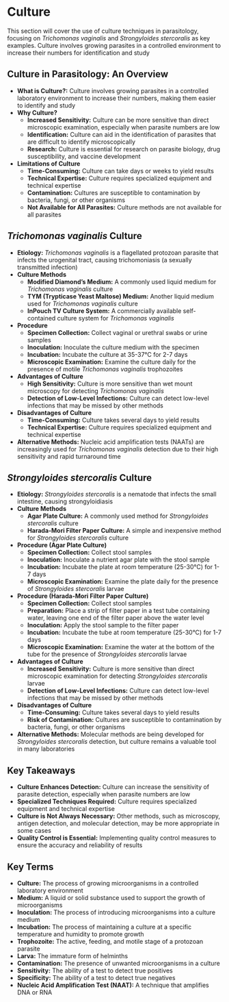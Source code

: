 # Culture {-}

This section will cover the use of culture techniques in parasitology, focusing on *Trichomonas vaginalis* and *Strongyloides stercoralis* as key examples. Culture involves growing parasites in a controlled environment to increase their numbers for identification and study

##  **Culture in Parasitology: An Overview** {-}

*   **What is Culture?:** Culture involves growing parasites in a controlled laboratory environment to increase their numbers, making them easier to identify and study
*   **Why Culture?**
    *   **Increased Sensitivity:** Culture can be more sensitive than direct microscopic examination, especially when parasite numbers are low
    *   **Identification:** Culture can aid in the identification of parasites that are difficult to identify microscopically
    *   **Research:** Culture is essential for research on parasite biology, drug susceptibility, and vaccine development
*   **Limitations of Culture**
    *   **Time-Consuming:** Culture can take days or weeks to yield results
    *   **Technical Expertise:** Culture requires specialized equipment and technical expertise
    *   **Contamination:** Cultures are susceptible to contamination by bacteria, fungi, or other organisms
    *   **Not Available for All Parasites:** Culture methods are not available for all parasites

##  ***Trichomonas vaginalis* Culture** {-}

*   **Etiology:** *Trichomonas vaginalis* is a flagellated protozoan parasite that infects the urogenital tract, causing trichomoniasis (a sexually transmitted infection)
*   **Culture Methods**
    *   **Modified Diamond's Medium:** A commonly used liquid medium for *Trichomonas vaginalis* culture
    *   **TYM (Trypticase Yeast Maltose) Medium:** Another liquid medium used for *Trichomonas vaginalis* culture
    *   **InPouch TV Culture System:** A commercially available self-contained culture system for *Trichomonas vaginalis*
*   **Procedure**
    *   **Specimen Collection:** Collect vaginal or urethral swabs or urine samples
    *   **Inoculation:** Inoculate the culture medium with the specimen
    *   **Incubation:** Incubate the culture at 35-37°C for 2-7 days
    *   **Microscopic Examination:** Examine the culture daily for the presence of motile *Trichomonas vaginalis* trophozoites
*   **Advantages of Culture**
    *   **High Sensitivity:** Culture is more sensitive than wet mount microscopy for detecting *Trichomonas vaginalis*
    *   **Detection of Low-Level Infections:** Culture can detect low-level infections that may be missed by other methods
*   **Disadvantages of Culture**
    *   **Time-Consuming:** Culture takes several days to yield results
    *   **Technical Expertise:** Culture requires specialized equipment and technical expertise
*   **Alternative Methods:** Nucleic acid amplification tests (NAATs) are increasingly used for *Trichomonas vaginalis* detection due to their high sensitivity and rapid turnaround time

##  ***Strongyloides stercoralis* Culture** {-}

*   **Etiology:** *Strongyloides stercoralis* is a nematode that infects the small intestine, causing strongyloidiasis
*   **Culture Methods**
    *   **Agar Plate Culture:** A commonly used method for *Strongyloides stercoralis* culture
    *   **Harada-Mori Filter Paper Culture:** A simple and inexpensive method for *Strongyloides stercoralis* culture
*   **Procedure (Agar Plate Culture)**
    *   **Specimen Collection:** Collect stool samples
    *   **Inoculation:** Inoculate a nutrient agar plate with the stool sample
    *   **Incubation:** Incubate the plate at room temperature (25-30°C) for 1-7 days
    *   **Microscopic Examination:** Examine the plate daily for the presence of *Strongyloides stercoralis* larvae
*   **Procedure (Harada-Mori Filter Paper Culture)**
    *   **Specimen Collection:** Collect stool samples
    *   **Preparation:** Place a strip of filter paper in a test tube containing water, leaving one end of the filter paper above the water level
    *   **Inoculation:** Apply the stool sample to the filter paper
    *   **Incubation:** Incubate the tube at room temperature (25-30°C) for 1-7 days
    *   **Microscopic Examination:** Examine the water at the bottom of the tube for the presence of *Strongyloides stercoralis* larvae
*   **Advantages of Culture**
    *   **Increased Sensitivity:** Culture is more sensitive than direct microscopic examination for detecting *Strongyloides stercoralis* larvae
    *   **Detection of Low-Level Infections:** Culture can detect low-level infections that may be missed by other methods
*   **Disadvantages of Culture**
    *   **Time-Consuming:** Culture takes several days to yield results
    *   **Risk of Contamination:** Cultures are susceptible to contamination by bacteria, fungi, or other organisms
*   **Alternative Methods:** Molecular methods are being developed for *Strongyloides stercoralis* detection, but culture remains a valuable tool in many laboratories

##  **Key Takeaways** {-}

*   **Culture Enhances Detection:** Culture can increase the sensitivity of parasite detection, especially when parasite numbers are low
*   **Specialized Techniques Required:** Culture requires specialized equipment and technical expertise
*   **Culture is Not Always Necessary:** Other methods, such as microscopy, antigen detection, and molecular detection, may be more appropriate in some cases
*   **Quality Control is Essential:** Implementing quality control measures to ensure the accuracy and reliability of results

##  **Key Terms** {-}

*   **Culture:** The process of growing microorganisms in a controlled laboratory environment
*   **Medium:** A liquid or solid substance used to support the growth of microorganisms
*   **Inoculation:** The process of introducing microorganisms into a culture medium
*   **Incubation:** The process of maintaining a culture at a specific temperature and humidity to promote growth
*   **Trophozoite:** The active, feeding, and motile stage of a protozoan parasite
*   **Larva:** The immature form of helminths
*   **Contamination:** The presence of unwanted microorganisms in a culture
*   **Sensitivity:** The ability of a test to detect true positives
*   **Specificity:** The ability of a test to detect true negatives
*   **Nucleic Acid Amplification Test (NAAT):** A technique that amplifies DNA or RNA
